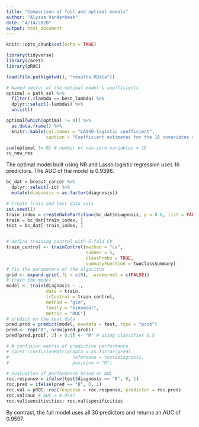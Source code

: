 ```yaml
---
title: "Comparison of full and optimal models"
author: "Alyssa Vanderbeek"
date: "4/14/2020"
output: html_document
---
```


```r
knitr::opts_chunk$set(echo = TRUE)

library(tidyverse)
library(caret)
library(pROC)

load(file.path(getwd(), "results.RData"))
```


```r
# Named vector of the optimal model's coefficients
optimal = path_sol %>%
  filter(.$lambda == best_lambda) %>%
  dplyr::select(-lambdas) %>%
  unlist()

optimal[which(optimal != 0)] %>%
  as.data.frame() %>%
  knitr::kable(col.names = "LASSO-logistic coefficient",
               caption = "Coefficient estimates for the 16 covariates selected by LASSO, using Newton-Raphson")

sum(optimal != 0) # number of non-zero variables = 16
cv_new_res
```

The optimal model built using NR and Lasso logistic regression uses 16 predictors. The AUC of the model is 0.9396.


```r
bc_dat = breast_cancer %>%
  dplyr::select(-id) %>%
  mutate(diagnosis = as.factor(diagnosis))

# Create train and test data sets
set.seed(1)
train_index = createDataPartition(bc_dat$diagnosis, p = 0.6, list = FALSE)
train = bc_dat[train_index, ]
test = bc_dat[-train_index, ]


# define training control with 5-fold CV
train_control <- trainControl(method = "cv", 
                              number = 5, 
                              classProbs = TRUE,
                              summaryFunction = twoClassSummary)
# fix the parameters of the algorithm
grid <- expand.grid(.fL = c(0), .usekernel = c(FALSE))
# train the model
model <- train(diagnosis ~ ., 
               data = train, 
               trControl = train_control, 
               method = "glm",
               family = "binomial",
               metric = "ROC")
# predict on the test data
pred.prob = predict(model, newdata = test, type = "prob")
pred <- rep("B", nrow(pred.prob))
pred[pred.prob[, 2] > 0.5] <- "M" # using classifier 0.5

# # confusion matrix of predictive performance
# caret::confusionMatrix(data = as.factor(pred),
#                        reference = test$diagnosis,
#                        positive = "M")

# Evaluation of performance based on AUC
roc.response = ifelse(test$diagnosis == "B", 0, 1)
roc.pred = ifelse(pred == "B", 0, 1)
roc.val = pROC::roc(response = roc.response, predictor = roc.pred)
roc.val$auc # AUC = 0.9597
roc.val$sensitivities; roc.val$specificities

```

By contrast, the full model uses all 30 predictors and returns an AUC of 0.9597.
